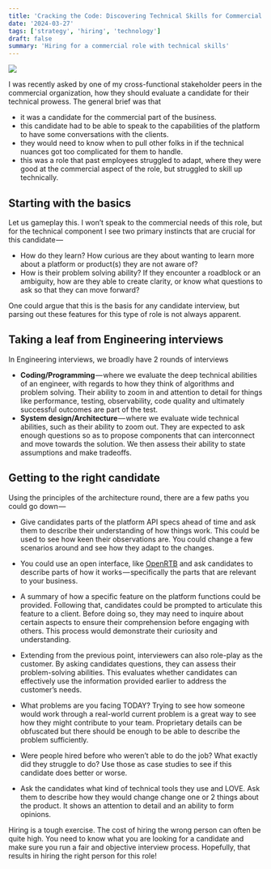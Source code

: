 ```yaml
---
title: 'Cracking the Code: Discovering Technical Skills for Commercial SaaS positions'
date: '2024-03-27'
tags: ['strategy', 'hiring', 'technology']
draft: false
summary: 'Hiring for a commercial role with technical skills'
---
```


![](/static/images/saas-sales.jpeg)

I was recently asked by one of my cross-functional stakeholder peers in the commercial organization, how they should evaluate a candidate for their technical prowess. The general brief was that 

- it was a candidate for the commercial part of the business. 
- this candidate had to be able to speak to the capabilities of the platform to have some conversations with the clients. 
- they would need to know when to pull other folks in if the technical nuances got too complicated for them to handle. 
- this was a role that past employees struggled to adapt, where they were good at the commercial aspect of the role, but struggled to skill up technically.

## Starting with the basics 

Let us gameplay this. I won’t speak to the commercial needs of this role, but for the technical component I see two primary instincts that are crucial for this candidate — 

- How do they learn? How curious are they about wanting to learn more about a platform or product(s) they are not aware of? 
- How is their problem solving ability? If they encounter a roadblock or an ambiguity, how are they able to create clarity, or know what questions to ask so that they can move forward?

One could argue that this is the basis for any candidate interview, but parsing out these features for this type of role is not always apparent. 

## Taking a leaf from Engineering interviews

In Engineering interviews, we broadly have 2 rounds of interviews 

- **Coding/Programming** — where we evaluate the deep technical abilities of an engineer, with regards to how they think of algorithms and problem solving. Their ability to zoom in and attention to detail for things like performance, testing, observability, code quality and ultimately successful outcomes are part of the test. 
- **System design/Architecture** — where we evaluate wide technical abilities, such as their ability to zoom out. They are expected to ask enough questions so as to propose components that can interconnect and move towards the solution. We then assess their ability to state assumptions and make tradeoffs. 

## Getting to the right candidate

Using the principles of the architecture round, there are a few paths you could go down — 

- Give candidates parts of the platform API specs ahead of time and ask them to describe their understanding of how things work. This could be used to see how keen their observations are. You could change a few scenarios around and see how they adapt to the changes. 

- You could use an open interface, like [OpenRTB](https://www.iab.com/wp-content/uploads/2016/03/OpenRTB-API-Specification-Version-2-5-FINAL.pdf) and ask candidates to describe parts of how it works — specifically the parts that are relevant to your business. 

- A summary of how a specific feature on the platform functions could be provided. Following that, candidates could be prompted to articulate this feature to a client. Before doing so, they may need to inquire about certain aspects to ensure their comprehension before engaging with others. This process would demonstrate their curiosity and understanding.

- Extending from the previous point, interviewers can also role-play as the customer. By asking candidates questions, they can assess their problem-solving abilities. This evaluates whether candidates can effectively use the information provided earlier to address the customer’s needs.

- What problems are you facing TODAY? Trying to see how someone would work through a real-world current problem is a great way to see how they might contribute to your team. Proprietary details can be obfuscated but there should be enough to be able to describe the problem sufficiently. 

- Were people hired before who weren’t able to do the job? What exactly did they struggle to do? Use those as case studies to see if this candidate does better or worse. 

- Ask the candidates what kind of technical tools they use and LOVE. Ask them to describe how they would change change one or 2 things about the product. It shows an attention to detail and an ability to form opinions. 

Hiring is a tough exercise. The cost of hiring the wrong person can often be quite high. You need to know what you are looking for a candidate and make sure you run a fair and objective interview process. Hopefully, that results in hiring the right person for this role! 
